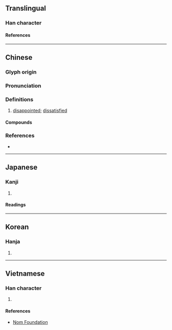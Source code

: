 {{also|怅}}
{{character info}}
==Translingual==

===Han character===
{{Han char|rn=61|rad=心|as=08|sn=11|four=91032|canj=PSMV|ids=⿰忄長}}

====References====
{{Han ref|kx=0389.030|dkj=10727|dj=0722.070|hdz=42313.030|uh=60B5}}

----

==Chinese==
{{zh-forms|s=怅}}

===Glyph origin===
{{Han etym}}

===Pronunciation===
{{zh-pron
|m=chàng
|c=coeng3
|mc=y
|oc=y
|cat=a
}}

===Definitions===
{{zh-hanzi}}

# [[disappointed]]; [[dissatisfied]]

====Compounds====
{{zh-der|怊悵|悵怳|悵恨|悵悵|悵惋|悵惘|悵惜|悵望|悵然|悵然自失|悵然若失|惆悵}}

===References===
* {{R:yue:Hanzi}}

----

==Japanese==

===Kanji===
{{ja-kanji|grade=|rs=心08}}

# {{rfdef|ja|sort=心08}}

====Readings====
{{ja-readings
|goon=ちょう
|kanon=ちょう
|kun=いた-む, うら-む
}}

----

==Korean==

===Hanja===
{{ko-hanja|창}}

# {{rfdef|ko|sort=心08}}

----

==Vietnamese==

===Han character===
{{vi-readings|rs=心08|reading=trướng}}

# {{rfdef|vi|sort=心08}}

====References====
* [http://nomfoundation.org/common/nom_details.php?codepoint=60b5 Nom Foundation]